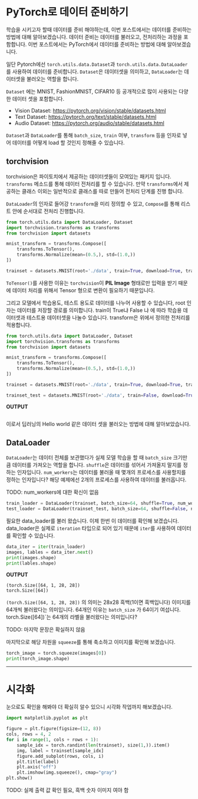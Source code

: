 # PyTorch로 데이터 준비하기

학습을 시키고자 할때 데이터를 준비 해야하는데, 이번 포스트에서는 데이터를 준비하는 방법에 대해 알아보겠습니다. 데이터 준비는 데이터를 불러오고, 전처리하는 과정을 포함합니다. 이번 포스트에서는 PyTorch에서 데이터를 준비하는 방법에 대해 알아보겠습니다.

일단 Pytorch에선 `torch.utils.data.Dataset`과 `torch.utils.data.DataLoader`를 사용하여 데이터를 준비합니다. `Dataset`은 데이터셋을 의미하고, `DataLoader`는 데이터셋을 불러오는 역할을 합니다.

`Dataset` 에는 MNIST, FashionMNIST, CIFAR10 등 공개적으로 많이 사용되는 다양한 데이터 셋을 포함합니다.
* Vision Dataset: https://pytorch.org/vision/stable/datasets.html
* Text Dataset: https://pytorch.org/text/stable/datasets.html
* Audio Dataset: https://pytorch.org/audio/stable/datasets.html

`Dataset`과 `DataLoader`를 통해 `batch_size`, `train` 여부, `transform` 등을 인자로 넣어 데이터를 어떻게 load 할 것인지 정해줄 수 있습니다.

## torchvision
torchvision은 파이토치에서 제공하는 데이터셋들이 모여있는 패키지 입니다. `transforms` 메소드를 통해 데이터 전처리를 할 수 있습니다. 만약 `transforms`에서 제공하는 클래스 이외는 일반적으로 클래스를 따로 만들어 전처리 단계를 진행 합니다.


`DataLoader`의 인자로 들어강 `transform`을 미리 정의할 수 있고, `Compose`를 통해 리스트 안에 순서대로 전처리 진행합니다.

```python
from torch.utils.data import DataLoader, Dataset
import torchvision.transforms as transforms
from torchvision import datasets

mnist_transform = transforms.Compose([
    transforms.ToTensor(),
    transforms.Normalize(mean=(0.5,), std=(1.0,))
])

trainset = datasets.MNIST(root='./data', train=True, download=True, transform=mnist_transform)
```

`ToTensor()`를 사용한 이유는 `torchvision`이 **PIL Image** 형태로만 입력을 받기 때문에 데이터 처리를 위해서 Tensor 형으로 변환이 필요하기 때문입니다.

그리고 모델에서 학습용도, 테스트 용도로 데이터를 나누어 사용할 수 있습니다, root 인자는 데이터를 저장할 경로를 의미합니다. train이 True냐 False 냐 에 따라 학습용 데이터셋과 테스트용 데이터셋을 나눌수 있습니다. transform은 위에서 정의한 전처리를 적용합니다.

```python
from torch.utils.data import DataLoader, Dataset
import torchvision.transforms as transforms
from torchvision import datasets

mnist_transform = transforms.Compose([
    transforms.ToTensor(),
    transforms.Normalize(mean=(0.5,), std=(1.0,))
])

trainset = datasets.MNIST(root='./data', train=True, download=True, transform=mnist_transform)

trainset_test = datasets.MNIST(root='./data', train=False, download=True, transform=mnist_transform)
```

**OUTPUT**
```python
```

이로서 딥러닝의 Hello world 같은 데이터 셋을 불러오는 방법에 대해 알아보았습니다.

## DataLoader
`DataLoader`는 데이터 전체를 보관했다가 실제 모델 학습을 할 때 `batch_size` 크기만큼 데이터를 가져오는 역할을 합니다. `shuffle`은 데이터를 섞어서 가져올지 말지를 정하는 인자입니다. `num_workers`는 데이터를 불러올 때 몇개의 프로세스를 사용할지를 정하는 인자입니다? 해당 예제에선 2개의 프로세스를 사용하여 데이터를 불러옵니다.

TODO: num_workers에 대한 확신이 없음

```python
train_loader = DataLoader(trainset, batch_size=64, shuffle=True, num_workers=2)
test_loader = DataLoader(trainset_test, batch_size=64, shuffle=False, num_workers=2)
```

필요한 data_loader를 불러 왔습니다. 이제 한번 이 데이터를 확인해 보겠습니다. data_loader은 실제로 `iteration` 타입으로 되어 있기 때문에 `iter`를 사용하여 데이터를 확인할 수 있습니다.

```python
data_iter = iter(train_loader)
images, lables = data_iter.next()
print(images.shape)
print(lables.shape)
```

**OUTPUT**
```shell
(torch.Size([64, 1, 28, 28])
torch.Size([64])
```
`(torch.Size([64, 1, 28, 28])` 의 의미는 28x28 흑백(1이면 흑백입니다) 이미지를 64개씩 불러왔다는 의미입니다. 64개인 이유는 `batch_size` 가 64이기 여섭니다. torch.Size([64])`는 64개의 라벨을 불러왔다는 의미입니다?

TODO: 마지막 문장은 확실하지 않음

마지막으로 해당 차원을 `squeeze`를 통해 축소하고 이미지를 확인해 보겠습니다.

```python
torch_image = torch.squeeze(images[0])
print(torch_image.shape)
```


***

# 시각화
눈으로도 확인을 해봐야 더 확실히 알수 있으니 시각화 작업까지 해보겠습니다.

```python
import matplotlib.pyplot as plt

figure = plt.figure(figsize=(12, 8))
cols, rows = 4, 2
for i in range(1, cols + rows + 1):
    sample_idx = torch.randint(len(trainset), size(1,)).item()
    img, label = trainset[sample_idx]
    figure.add_subplot(rows, cols, i)
    plt.title(label)
    plt.axis("off")
    plt.imshow(img.squeeze(), cmap="gray")
plt.show()
```

TODO: 실제 출력 값 확인 필요, 흑백 숫자 이미지 여야 함
